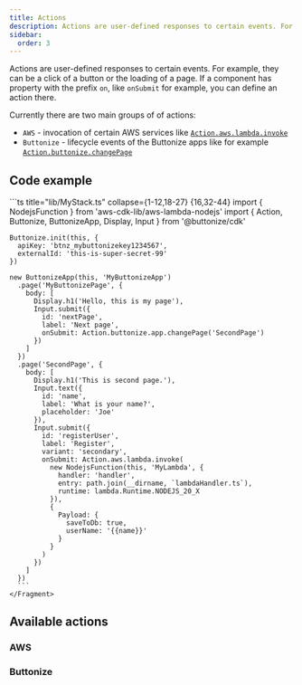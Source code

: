 ```yaml
---
title: Actions
description: Actions are user-defined responses to certain events. For example, they can be a click of a button or the loading of a page. Learn more about how Buttonize Actions work.
sidebar:
  order: 3
---
```



<FrameworkSelect />

Actions are user-defined responses to certain events. For example, they can be a click of a button or the loading of a page. If a component has property with the prefix `on`, like `onSubmit` for example, you can define an action there.

Currently there are two main groups of of actions:

- `AWS` - invocation of certain AWS services like [`Action.aws.lambda.invoke`](/actions/aws/lambda-invoke/)
- `Buttonize` - lifecycle events of the Buttonize apps like for example [`Action.buttonize.changePage`](/actions/buttonize/change-page/)

## Code example

<FrameworkContent>
  <Fragment slot="cdk">
    ```ts title="lib/MyStack.ts" collapse={1-12,18-27} {16,32-44}
    import { NodejsFunction } from 'aws-cdk-lib/aws-lambda-nodejs'
    import { Action, Buttonize, ButtonizeApp, Display, Input } from '@buttonize/cdk'

    Buttonize.init(this, {
      apiKey: 'btnz_mybuttonizekey1234567',
      externalId: 'this-is-super-secret-99'
    })

    new ButtonizeApp(this, 'MyButtonizeApp')
      .page('MyButtonizePage', {
        body: [
          Display.h1('Hello, this is my page'),
          Input.submit({
            id: 'nextPage',
            label: 'Next page',
            onSubmit: Action.buttonize.app.changePage('SecondPage')
          })
        ]
      })
      .page('SecondPage', {
        body: [
          Display.h1('This is second page.'),
          Input.text({
            id: 'name',
            label: 'What is your name?',
            placeholder: 'Joe'
          }),
          Input.submit({
            id: 'registerUser',
            label: 'Register',
            variant: 'secondary',
            onSubmit: Action.aws.lambda.invoke(
              new NodejsFunction(this, 'MyLambda', {
                handler: 'handler',
                entry: path.join(__dirname, `lambdaHandler.ts`),
                runtime: lambda.Runtime.NODEJS_20_X
              }),
              {
                Payload: {
                  saveToDb: true,
                  userName: '{{name}}'
                }
              }
            )
          })
        ]
      })
      ```
    </Fragment>

</FrameworkContent>

## Available actions

### AWS

<PagesList idPrefix="actions/AWS" />

### Buttonize

<PagesList idPrefix="actions/Buttonize" />
